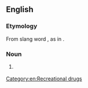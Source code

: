 ==English==

===Etymology===
From slang word {{term|crack}}, as in {{term|cocaine}}.

===Noun===
{{en-noun|head=[[crack]] [[head]]}}

# {{context|slang|lang=en}} {{alternative spelling of|crackhead|lang=en}}

[[Category:en:Recreational drugs]]